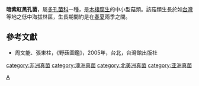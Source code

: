 {{Speciesbox 
| taxon =  Nigroporus vinosus
| authority =  (Berk.) Murr.
}}

'''暗紫紅黑孔菌'''，屬[[多孔菌科|多孔菌科]]一種，是[[木棲腐生|木棲腐生]]的中小型菇類。該菇類生長於如[[台灣|台灣]]等地之低中海拔林區，生長期間約是在[[春|春]][[夏|夏]]兩季之間。

==參考文獻==
*周文能、張東柱，《野菇圖鑑》，2005年，台北，台灣館出版社

{{Taxonbar|from=Q10600684}}

[[Category:黑孔菌属|A]]
[[category:非洲真菌|category:非洲真菌]]
[[category:澳洲真菌|category:澳洲真菌]]
[[category:北美洲真菌|category:北美洲真菌]]
[[category:亚洲真菌|category:亚洲真菌]]